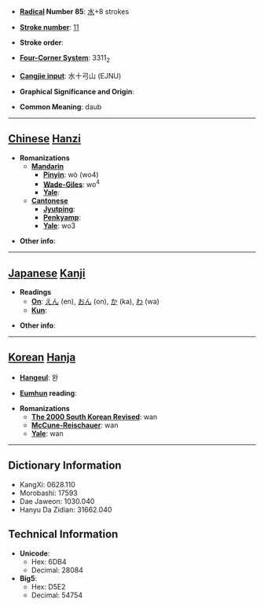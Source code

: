 * '''[[Wiktionary:Chinese radical index| Radical]] Number 85''': [[Wiktionary:Chinese radical index 水|水]]+8 strokes

* '''[[Wiktionary:Chinese total strokes index|Stroke number]]''': [[Wiktionary:Chinese total strokes index 11|11]]

* '''Stroke order''': 

* '''[[Wiktionary:Chinese four corner index|Four-Corner System]]''': 3311<sub>2</sub>

* '''[[Wiktionary:Chinese Cangjie index|Cangjie input]]''': 水十弓山 (EJNU)

* '''Graphical Significance and Origin''': 

* '''Common Meaning''': daub

----

== [[Chinese]] [[Hanzi]] ==

* '''Romanizations'''
** '''[[Mandarin]]'''
*** '''[[Pinyin]]''': wò (wo4)
*** '''[[Wade-Giles]]''': wo<sup>4</sup>
*** '''[[Yale]]''': 
** '''[[Cantonese]]'''
*** '''[[Jyutping]]''':
*** '''[[Penkyamp]]''': 
*** '''[[Yale]]''': wo3

* '''Other info''': 

----

== [[Japanese]] [[Kanji]] ==

* '''Readings'''
** '''[[On]]''': [[えん]] (en), [[おん]] (on), [[か]] (ka), [[わ]] (wa)
** '''[[Kun]]''': 

* '''Other info''':  

----

== [[Korean]] [[Hanja]] ==

* '''[[Hangeul]]''': 완

* '''[[Eumhun]] reading''': 

* '''Romanizations'''
** '''[[The 2000 South Korean Revised Romanization|The 2000 South Korean Revised]]''': wan
** '''[[McCune-Reischauer]]''': wan
** '''[[Yale]]''': wan

----

== Dictionary Information ==

* KangXi: 0628.110
* Morobashi: 17593
* Dae Jaweon: 1030.040
* Hanyu Da Zidian: 31662.040

== Technical Information ==

* '''Unicode''':
** Hex: 6DB4
** Decimal: 28084
* '''Big5''':
** Hex: D5E2
** Decimal: 54754